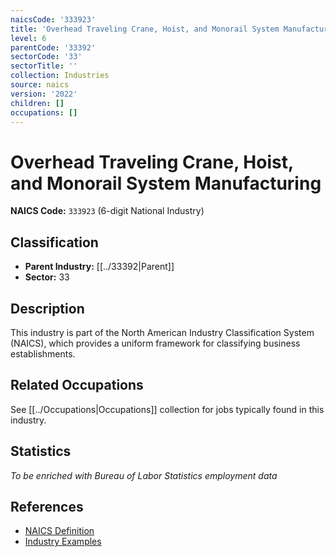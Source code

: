 ```yaml
---
naicsCode: '333923'
title: 'Overhead Traveling Crane, Hoist, and Monorail System Manufacturing'
level: 6
parentCode: '33392'
sectorCode: '33'
sectorTitle: ''
collection: Industries
source: naics
version: '2022'
children: []
occupations: []
---
```

# Overhead Traveling Crane, Hoist, and Monorail System Manufacturing

**NAICS Code:** `333923` (6-digit National Industry)

## Classification

- **Parent Industry:** [[../33392|Parent]]
- **Sector:** 33

## Description

This industry is part of the North American Industry Classification System (NAICS), which provides a uniform framework for classifying business establishments.

## Related Occupations

See [[../Occupations|Occupations]] collection for jobs typically found in this industry.

## Statistics

*To be enriched with Bureau of Labor Statistics employment data*

## References

- [NAICS Definition](https://www.census.gov/naics/)
- [Industry Examples](https://www.census.gov/naics/2022NAICS/)
